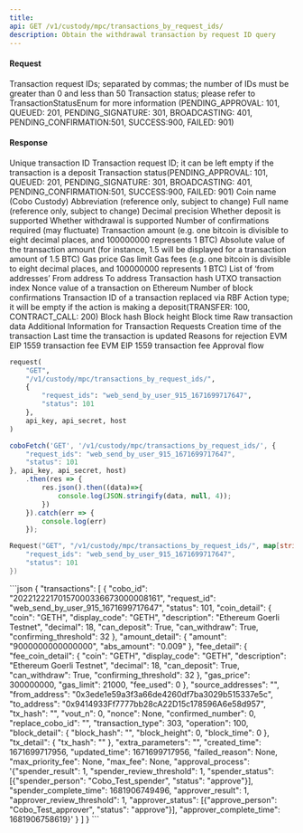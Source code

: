 ```yaml
---
title: 
api: GET /v1/custody/mpc/transactions_by_request_ids/ 
description: Obtain the withdrawal transaction by request ID query 
---
```

#### Request 

<ParamField body="request_ids" type="String" required>Transaction request IDs; separated by commas; the number of IDs must be greater than 0 and less than 50</ParamField> 
<ParamField body="status" type="Int" >Transaction status; please refer to TransactionStatusEnum for more information (PENDING_APPROVAL: 101, QUEUED: 201, PENDING_SIGNATURE: 301, BROADCASTING: 401, PENDING_CONFIRMATION:501, SUCCESS:900, FAILED: 901)</ParamField> 

#### Response 

<ResponseField name="cobo_id" type="String" >Unique transaction ID</ResponseField> 
<ResponseField name="request_id" type="String" >Transaction request ID; it can be left empty if the transaction is a deposit</ResponseField> 
<ResponseField name="status" type="Int" >Transaction status(PENDING_APPROVAL: 101, QUEUED: 201, PENDING_SIGNATURE: 301, BROADCASTING: 401, PENDING_CONFIRMATION:501, SUCCESS:900, FAILED: 901)</ResponseField> 
<ResponseField name="coin" type="String" >Coin name (Cobo Custody)</ResponseField> 
<ResponseField name="display_code" type="String" >Abbreviation (reference only, subject to change)</ResponseField> 
<ResponseField name="description" type="String" >Full name (reference only, subject to change)</ResponseField> 
<ResponseField name="decimal" type="Int" >Decimal precision</ResponseField> 
<ResponseField name="can_deposit" type="Bool" >Whether deposit is supported</ResponseField> 
<ResponseField name="can_withdraw" type="Bool" >Whether withdrawal is supported</ResponseField> 
<ResponseField name="confirming_threshold" type="Int" >Number of confirmations required (may fluctuate)</ResponseField> 
<ResponseField name="amount" type="String" >Transaction amount (e.g. one bitcoin is divisible to eight decimal places, and 100000000 represents 1 BTC)</ResponseField> 
<ResponseField name="abs_amount" type="String" >Absolute value of the transaction amount (for instance, 1.5 will be displayed for a transaction amount of 1.5 BTC)</ResponseField> 
<ResponseField name="gas_price" type="Int" >Gas price</ResponseField> 
<ResponseField name="gas_limit" type="Int" >Gas limit</ResponseField> 
<ResponseField name="fee_used" type="Int" >Gas fees (e.g. one bitcoin is divisible to eight decimal places, and 100000000 represents 1 BTC)</ResponseField> 
<ResponseField name="source_addresses" type="String" >List of ‘from addresses’</ResponseField> 
<ResponseField name="from_address" type="String" >From address</ResponseField> 
<ResponseField name="to_address" type="String" >To address</ResponseField> 
<ResponseField name="tx_hash" type="String" >Transaction hash</ResponseField> 
<ResponseField name="vout_n" type="Int" >UTXO transaction index</ResponseField> 
<ResponseField name="nonce" type="Int" >Nonce value of a transaction on Ethereum</ResponseField> 
<ResponseField name="confirmed_number" type="Int" >Number of block confirmations</ResponseField> 
<ResponseField name="replace_cobo_id" type="String" >Transaction ID of a transaction replaced via RBF</ResponseField> 
<ResponseField name="operation" type="Int" >Action type; it will be empty if the action is making a deposit(TRANSFER: 100, CONTRACT_CALL: 200)</ResponseField> 
<ResponseField name="block_hash" type="String" >Block hash</ResponseField> 
<ResponseField name="block_height" type="Int" >Block height</ResponseField> 
<ResponseField name="block_time" type="Int" >Block time</ResponseField> 
<ResponseField name="tx_raw" type="String" >Raw transaction data</ResponseField> 
<ResponseField name="extra_parameters" type="Json" >Additional Information for Transaction Requests</ResponseField> 
<ResponseField name="created_time" type="Int" >Creation time of the transaction</ResponseField> 
<ResponseField name="updated_time" type="Int" >Last time the transaction is updated</ResponseField> 
<ResponseField name="failed_reason" type="String" >Reasons for rejection</ResponseField> 
<ResponseField name="max_fee" type="Int" >EVM EIP 1559 transaction fee</ResponseField> 
<ResponseField name="max_priority_fee" type="Int" >EVM EIP 1559 transaction fee</ResponseField> 
<ResponseField name="approval_process" type="Json" >Approval flow</ResponseField> 
<RequestExample>
```python Python
request(
    "GET",
    "/v1/custody/mpc/transactions_by_request_ids/",
    {
        "request_ids": "web_send_by_user_915_1671699717647",
        "status": 101
    },
    api_key, api_secret, host
)
```
```javascript Javascript
coboFetch('GET', '/v1/custody/mpc/transactions_by_request_ids/', {
    "request_ids": "web_send_by_user_915_1671699717647",
    "status": 101
}, api_key, api_secret, host)
    .then(res => {
        res.json().then((data)=>{
            console.log(JSON.stringify(data, null, 4));
        })
    }).catch(err => {
        console.log(err)
    });
```
```go Go
Request("GET", "/v1/custody/mpc/transactions_by_request_ids/", map[string]string{
    "request_ids": "web_send_by_user_915_1671699717647",
    "status": 101
})
```
</RequestExample>

<ResponseExample>
```json
{
  "transactions": [
    {
      "cobo_id": "20221222170157000336673000008161",
      "request_id": "web_send_by_user_915_1671699717647",
      "status": 101,
      "coin_detail": {
        "coin": "GETH",
        "display_code": "GETH",
        "description": "Ethereum Goerli Testnet",
        "decimal": 18,
        "can_deposit": True,
        "can_withdraw": True,
        "confirming_threshold": 32
      },
      "amount_detail": {
        "amount": "9000000000000000",
        "abs_amount": "0.009"
      },
      "fee_detail": {
        "fee_coin_detail": {
          "coin": "GETH",
          "display_code": "GETH",
          "description": "Ethereum Goerli Testnet",
          "decimal": 18,
          "can_deposit": True,
          "can_withdraw": True,
          "confirming_threshold": 32
        },
        "gas_price": 300000000,
        "gas_limit": 21000,
        "fee_used": 0
      },
      "source_addresses": "",
      "from_address": "0x3ede1e59a3f3a66de4260df7ba3029b515337e5c",
      "to_address": "0x9414933Ff7777bb28cA22D15c178596A6e58d957",
      "tx_hash": "",
      "vout_n": 0,
      "nonce": None,
      "confirmed_number": 0,
      "replace_cobo_id": "",
      "transaction_type": 303,
      "operation": 100,
      "block_detail": {
        "block_hash": "",
        "block_height": 0,
        "block_time": 0
      },
      "tx_detail": {
        "tx_hash": ""
      },
      "extra_parameters": "",
      "created_time": 1671699717956,
      "updated_time": 1671699717956,
      "failed_reason": None,
      "max_priority_fee": None,
      "max_fee": None,
      "approval_process": '{"spender_result": 1, "spender_review_threshold": 1, "spender_status": [{"spender_person": "Cobo_Test_spender", "status": "approve"}], "spender_complete_time": 1681906749496, "approver_result": 1, "approver_review_threshold": 1, "approver_status": [{"approve_person": "Cobo_Test_approver", "status": "approve"}], "approver_complete_time": 1681906758619}'
    }
  ]
}
```
</ResponseExample>
